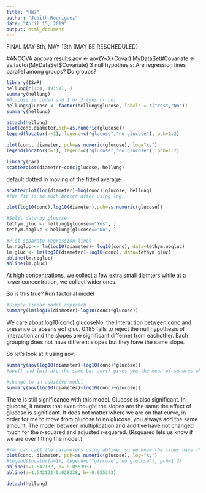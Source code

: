 ---
title: "HW7"
author: "Judith Rodriguez"
date: "April 15, 2019"
output: html_document
---

FINAL MAY 8th, MAY 13th (MAY BE RESCHEDULED)



#ANCOVA
ancova.results.aov <- aov(Y~X*Covar)
MyDataSet#Covariate <- as.factor(MyDataSet$Covariate)
3 null hypothesis:
Are regression lines parallel among groups?
Do groups?


```{r}
library(ISwR)
hellung[c(1:4, 49:51), ]
summary(hellung)
#Glucose is coded and 1 or 2 (yes or no)
hellung$glucose <- factor(hellung$glucose, labels = c("Yes","No"))
summary(hellung)
```

```{r}
attach(hellung)
plot(conc,diameter,pch=as.numeric(glucose))
legend(locator(n=1), legend=c("glucose","no glucose"), pch=1:2)
```

```{r}
plot(conc, diameter, pch=as.numeric(glucose), log="xy")
legend(locator(n=1), legend=c("glucose","no glucose"), pch=1:2)
```

```{r}
library(car)
scatterplot(diameter~conc|glucose, hellung) 
```
default dotted in moving of the fitted average
```{r}
scatterplot(log(diameter)~log(conc)|glucose, hellung)
#The fit is so much better after using log
```


```{r}
plot(log10(conc),log10(diameter),pch=as.numeric(glucose))

#Split data by glucose	
tethym.gluc <- hellung[glucose=="Yes", ]
tethym.nogluc <-hellung[glucose=="No", ] 

#Plot separate regression lines	
lm.nogluc <- lm(log10(diameter)~ log10(conc), data=tethym.nogluc)
lm.gluc <- lm(log10(diameter)~log10(conc), data=tethym.gluc)
abline(lm.nogluc)
abline(lm.gluc)
```
At high concentrations, we collect a few extra small diamters while at a lower concentration, we collect wider ones.

So is this true?
Run factorial model
```{r}
#Simple linear model approach
summary(lm(log10(diameter)~log10(conc)*glucose))
```
We care about log10(conc):glucoseNo, the Interaction between conc and presence or absens eof gluc. 0.185 fails to reject the null hypothesis of interaction and the slopes are significant differnet from eachother. Each grouping does not have different slopes but they have the same slope.

So let's look at it using aov.
```{r}
summary(aov(log10(diameter)~log10(conc)*glucose))
#aov() and lm() are the same but aov() gives you the mean of sqaures while lm() gives you the R-squared.
```

```{r}
#change to an additive model
summary(aov(log10(diameter)~log10(conc)+glucose))
```
There is still significance with this model. Glucose is also significant. In glucose, it means that even thought the slopes are the same the affect of glucose is significant. It does not matter where we are on that curve, in order for me to move from glucose to no glucose, you always add the same amount. The model between multiplication and additive have not changed much for the r-squared and adjusted r-squared. (Rsquared lets us know if we are over fitting the model.)

```{r}
#You can call the parameters using abline, so we know the lines have the same slope (b) and different intercepts (a)
plot(conc, diameter, pch=as.numeric(glucose), log="xy")
#legend(locator(n=1), legend=c("glucose","no glucose"), pch=1:2)
abline(a=1.642132, b=-0.055393)
abline(a=1.642132-0.028238, b=-0.055393)
```
```{r}
detach(hellung)
```